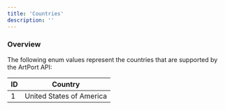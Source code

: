 ```yaml
---
title: 'Countries'
description: ''
---
```


### Overview

The following enum values represent the countries that are supported by the ArtPort API:

| ID | Country                  |
|----|--------------------------|
| 1  | United States of America |
